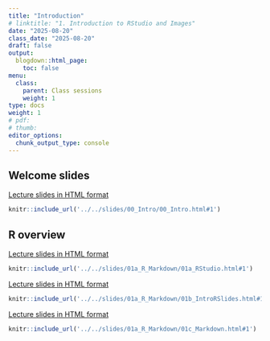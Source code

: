 ```yaml
---
title: "Introduction"
# linktitle: "1. Introduction to RStudio and Images"
date: "2025-08-20"
class_date: "2025-08-20"
draft: false
output:
  blogdown::html_page:
    toc: false
menu:
  class:
    parent: Class sessions
    weight: 1
type: docs
weight: 1
# pdf: 
# thumb: 
editor_options: 
  chunk_output_type: console
---
```


## Welcome slides

<a href="../../slides/00_Intro/00_Intro.html#1" target="_blank">Lecture slides in HTML format</a>

```r
knitr::include_url('../../slides/00_Intro/00_Intro.html#1')
```

## R overview

<a href="../../slides/01a_R_Markdown/01a_RStudio.html#1" target="_blank">Lecture slides in HTML format</a>

```r
knitr::include_url('../../slides/01a_R_Markdown/01a_RStudio.html#1')
```

<a href="../../slides/01a_R_Markdown/01b_IntroRSlides.html#1" target="_blank">Lecture slides in HTML format</a>

```r
knitr::include_url('../../slides/01a_R_Markdown/01b_IntroRSlides.html#1')
```

<a href="../../slides/01a_R_Markdown/01c_Markdown.html#1" target="_blank">Lecture slides in HTML format</a>

```r
knitr::include_url('../../slides/01a_R_Markdown/01c_Markdown.html#1')
```